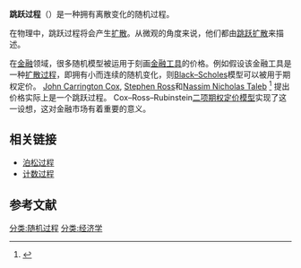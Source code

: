 '''跳跃过程'''（{{lang-en|jump process}}）是一种拥有离散变化的随机过程。

在物理中，跳跃过程将会产生[[扩散|扩散]]。从微观的角度来说，他们都由[[跳跃扩散|跳跃扩散]]来描述。

在[[金融|金融]]领域，很多随机模型被运用于刻画[[金融工具|金融工具]]的价格。例如假设该金融工具是一种[[扩散过程|扩散过程]]，即拥有小而连续的随机变化，则[[Black–Scholes|Black–Scholes]]模型可以被用于期权定价。
[[John_Carrington_Cox|John Carrington Cox]], [[Stephen_Ross|Stephen Ross]]和[[Nassim_Nicholas_Taleb|Nassim Nicholas Taleb]]
<ref>{{Cite web |url=http://www.edge.org/3rd_culture/taleb08/taleb08_index.html |title=EDGE: The fourth quadrant: a map of the limits of statistics |accessdate=2013-04-08 |archive-date=2018-05-27 |archive-url=https://web.archive.org/web/20180527070017/https://www.edge.org/3rd_culture/taleb08/taleb08_index.html |dead-url=no }}</ref> 提出价格实际上是一个跳跃过程。{{Citation needed|date=November 2009}}  Cox–Ross–Rubinstein[[二项期权定价模型|二项期权定价模型]]实现了这一设想，这对金融市场有着重要的意义。

== 相关链接 ==
*[[泊松过程|泊松过程]]
*[[计数过程|计数过程]]

== 参考文献 ==
<references/>

{{DEFAULTSORT:跳跃过程}}
[[分类:随机过程|分类:随机过程]]
[[分类:经济学|分类:经济学]]